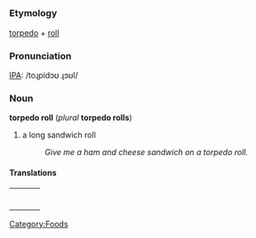 [[Category:Foods]]
=={{en}}==

===Etymology===
[[torpedo]] + [[roll]]

===Pronunciation===
[[IPA]]: /toɻpidɔʊ ɻɔʊl/

===Noun===
'''torpedo roll''' (''plural'' '''torpedo rolls''')
# a long sandwich roll
#: ''Give me a ham and cheese sandwich on a torpedo roll.''

====Translations====
{| border=0  width=100%
|-
|bgcolor="#FFFFE0" valign=top width=48%|
{|
<!--Put translations for languages from A to I here-->
|}
| width=1% |
|bgcolor="#FFFFE0" valign=top width=48%|
{|
<!--Put translations for languages from J to Z here-->
|}
|}